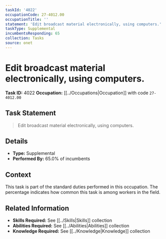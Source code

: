 ```yaml
---
taskId: '4022'
occupationCode: 27-4012.00
occupationTitle: ''
statement: 'Edit broadcast material electronically, using computers.'
taskType: Supplemental
incumbentsResponding: 65
collection: Tasks
source: onet
---
```

# Edit broadcast material electronically, using computers.

**Task ID:** 4022
**Occupation:** [[../Occupations|Occupation]] with code `27-4012.00`

## Task Statement

> Edit broadcast material electronically, using computers.

## Details

- **Type:** Supplemental
- **Performed By:** 65.0% of incumbents

## Context

This task is part of the standard duties performed in this occupation. The percentage indicates how common this task is among workers in the field.

## Related Information

- **Skills Required:** See [[../Skills|Skills]] collection
- **Abilities Required:** See [[../Abilities|Abilities]] collection
- **Knowledge Required:** See [[../Knowledge|Knowledge]] collection
